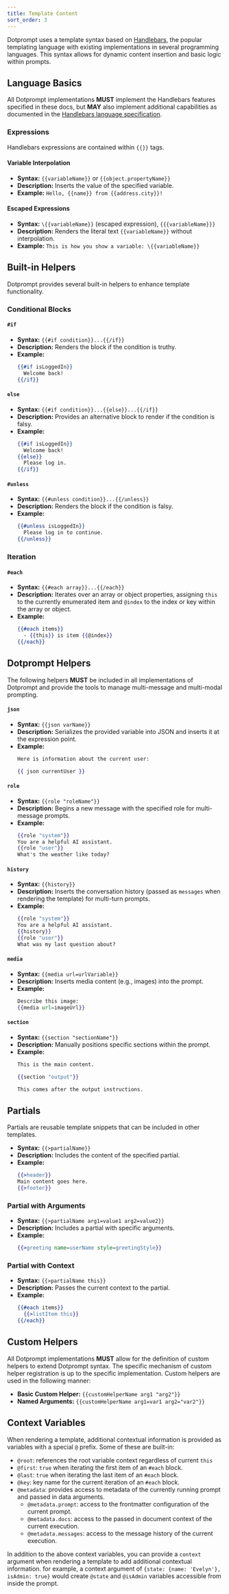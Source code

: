 ```yaml
---
title: Template Content
sort_order: 3
---
```


Dotprompt uses a template syntax based on [Handlebars](https://handlebarsjs.com/guide/), the popular templating language with existing implementations in several programming languages. This syntax allows for dynamic content insertion and basic logic within prompts.

## Language Basics

All Dotprompt implementations **MUST** implement the Handlebars features specified in these docs, but **MAY** also implement additional capabilities as documented in the [Handlebars language specification](https://handlebarsjs.com/guide/expressions.html).

### Expressions

Handlebars expressions are contained within `{{}}` tags.

#### Variable Interpolation

- **Syntax:** `{{variableName}}` or `{{object.propertyName}}`
- **Description:** Inserts the value of the specified variable.
- **Example:** `Hello, {{name}} from {{address.city}}!`

#### Escaped Expressions

- **Syntax:** `\{{variableName}}` (escaped expression), `{{{variableName}}}`
- **Description:** Renders the literal text `{{variableName}}` without interpolation.
- **Example:** `This is how you show a variable: \{{variableName}}`

## Built-in Helpers

Dotprompt provides several built-in helpers to enhance template functionality.

### Conditional Blocks

#### `#if`

- **Syntax:** `{{#if condition}}...{{/if}}`
- **Description:** Renders the block if the condition is truthy.
- **Example:**
  ```handlebars
  {{#if isLoggedIn}}
    Welcome back!
  {{/if}}
  ```

#### `else`

- **Syntax:** `{{#if condition}}...{{else}}...{{/if}}`
- **Description:** Provides an alternative block to render if the condition is falsy.
- **Example:**
  ```handlebars
  {{#if isLoggedIn}}
    Welcome back!
  {{else}}
    Please log in.
  {{/if}}
  ```

#### `#unless`

- **Syntax:** `{{#unless condition}}...{{/unless}}`
- **Description:** Renders the block if the condition is falsy.
- **Example:**
  ```handlebars
  {{#unless isLoggedIn}}
    Please log in to continue.
  {{/unless}}
  ```

### Iteration

#### `#each`

- **Syntax:** `{{#each array}}...{{/each}}`
- **Description:** Iterates over an array or object properties, assigning `this` to the currently enumerated item and `@index` to the index or key within the array or object.
- **Example:**
  ```handlebars
  {{#each items}}
    - {{this}} is item {{@index}}
  {{/each}}
  ```

## Dotprompt Helpers

The following helpers **MUST** be included in all implementations of Dotprompt and provide the tools to manage multi-message and multi-modal prompting.

#### `json`

- **Syntax:** `{{json varName}}`
- **Description:** Serializes the provided variable into JSON and inserts it at the expression point.
- **Example:**
  ```handlebars
  Here is information about the current user:

  {{ json currentUser }}
  ```

#### `role`

- **Syntax:** `{{role "roleName"}}`
- **Description:** Begins a new message with the specified role for multi-message prompts.
- **Example:**
  ```handlebars
  {{role "system"}}
  You are a helpful AI assistant.
  {{role "user"}}
  What's the weather like today?
  ```

#### `history`

- **Syntax:** `{{history}}`
- **Description:** Inserts the conversation history (passed as `messages` when rendering the template) for multi-turn prompts.
- **Example:**
  ```handlebars
  {{role "system"}}
  You are a helpful AI assistant.
  {{history}}
  {{role "user"}}
  What was my last question about?
  ```

#### `media`

- **Syntax:** `{{media url=urlVariable}}`
- **Description:** Inserts media content (e.g., images) into the prompt.
- **Example:**
  ```handlebars
  Describe this image:
  {{media url=imageUrl}}
  ```

#### `section`

- **Syntax:** `{{section "sectionName"}}`
- **Description:** Manually positions specific sections within the prompt.
- **Example:**
  ```handlebars
  This is the main content.

  {{section "output"}}

  This comes after the output instructions.
  ```

## Partials

Partials are reusable template snippets that can be included in other templates.

- **Syntax:** `{{>partialName}}`
- **Description:** Includes the content of the specified partial.
- **Example:**
  ```handlebars
  {{>header}}
  Main content goes here.
  {{>footer}}
  ```

### Partial with Arguments

- **Syntax:** `{{>partialName arg1=value1 arg2=value2}}`
- **Description:** Includes a partial with specific arguments.
- **Example:**
  ```handlebars
  {{>greeting name=userName style=greetingStyle}}
  ```

### Partial with Context

- **Syntax:** `{{>partialName this}}`
- **Description:** Passes the current context to the partial.
- **Example:**
  ```handlebars
  {{#each items}}
    {{>listItem this}}
  {{/each}}
  ```

## Custom Helpers

All Dotprompt implementations **MUST** allow for the definition of custom helpers to extend Dotprompt syntax. The specific mechanism of custom helper registration is up to the specific implementation. Custom helpers are used in the following manner:

- **Basic Custom Helper:** `{{customHelperName arg1 "arg2"}}`
- **Named Arguments:** `{{customHelperName arg1=var1 arg2="var2"}}`

## Context Variables

When rendering a template, additional contextual information is provided as variables with a special `@` prefix. Some of these are built-in:

- `@root`: references the root variable context regardless of current `this`
- `@first`: `true` when iterating the first item of an `#each` block.
- `@last`: `true` when iterating the last item of an `#each` block.
- `@key`: key name for the current iteration of an `#each` block.
- `@metadata`: provides access to metadata of the currently running prompt and passed in data arguments.
  - `@metadata.prompt`: access to the frontmatter configuration of the current prompt.
  - `@metadata.docs`: access to the passed in document context of the current execution.
  - `@metadata.messages`: access to the message history of the current execution.

In addition to the above context variables, you can provide a `context` argument when rendering a template to add additional contextual information. for example, a context argument of `{state: {name: 'Evelyn'}, isAdmin: true}` would create `@state` and `@isAdmin` variables accessible from inside the prompt.